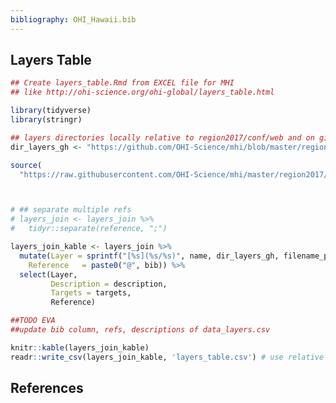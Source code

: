 ```yaml
---
bibliography: OHI_Hawaii.bib
---
```


## Layers Table

```r
## Create layers_table.Rmd from EXCEL file for MHI
## like http://ohi-science.org/ohi-global/layers_table.html

library(tidyverse)
library(stringr)

## layers directories locally relative to region2017/conf/web and on github
dir_layers_gh <- "https://github.com/OHI-Science/mhi/blob/master/region2017/layers"

source(
  "https://raw.githubusercontent.com/OHI-Science/mhi/master/region2017/conf/web/join_layers_csvs.R")



# ## separate multiple refs
# layers_join <- layers_join %>%
#   tidyr::separate(reference, ";")

layers_join_kable <- layers_join %>%
  mutate(Layer = sprintf("[%s](%s/%s)", name, dir_layers_gh, filename_prep),
    Reference   = paste0("@", bib)) %>%
  select(Layer, 
         Description = description, 
         Targets = targets, 
         Reference)

##TODO EVA
##update bib column, refs, descriptions of data_layers.csv

knitr::kable(layers_join_kable)
readr::write_csv(layers_join_kable, 'layers_table.csv') # use relative filepath to this RMarkdown doc

```

## References

